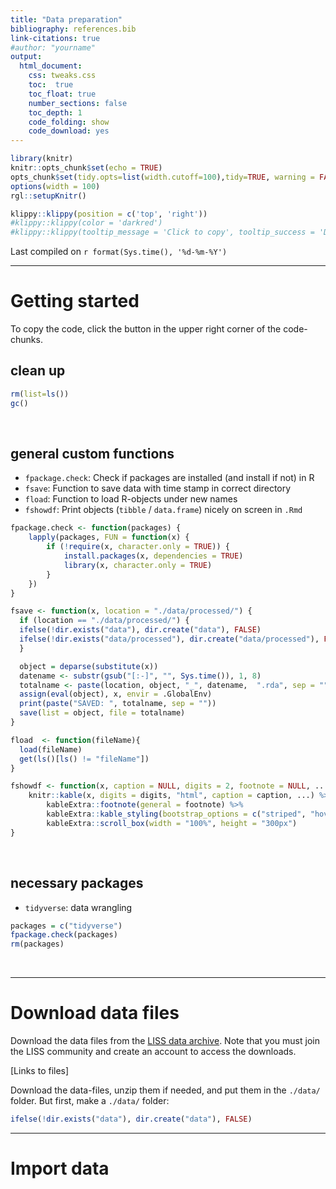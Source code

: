 ```yaml
---
title: "Data preparation"
bibliography: references.bib
link-citations: true
#author: "yourname"
output: 
  html_document:
    css: tweaks.css
    toc:  true
    toc_float: true
    number_sections: false
    toc_depth: 1
    code_folding: show
    code_download: yes
---
```


```r
library(knitr)
knitr::opts_chunk$set(echo = TRUE)
opts_chunk$set(tidy.opts=list(width.cutoff=100),tidy=TRUE, warning = FALSE, message = FALSE,comment = "#>", cache=TRUE, class.source=c("test"), class.output=c("test3"))
options(width = 100)
rgl::setupKnitr()

```


```r
klippy::klippy(position = c('top', 'right'))
#klippy::klippy(color = 'darkred')
#klippy::klippy(tooltip_message = 'Click to copy', tooltip_success = 'Done')
```

Last compiled on `r format(Sys.time(), '%d-%m-%Y')`

---  

# Getting started

To copy the code, click the button in the upper right corner of the code-chunks.

## clean up

```r
rm(list=ls())
gc()
```

<br>


## general custom functions

- `fpackage.check`: Check if packages are installed (and install if not) in R
- `fsave`: Function to save data with time stamp in correct directory
- `fload`: Function to load R-objects under new names
- `fshowdf`: Print objects (`tibble` / `data.frame`) nicely on screen in `.Rmd`

```r
fpackage.check <- function(packages) {
    lapply(packages, FUN = function(x) {
        if (!require(x, character.only = TRUE)) {
            install.packages(x, dependencies = TRUE)
            library(x, character.only = TRUE)
        }
    })
}

fsave <- function(x, location = "./data/processed/") {
  if (location == "./data/processed/") {
  ifelse(!dir.exists("data"), dir.create("data"), FALSE)
  ifelse(!dir.exists("data/processed"), dir.create("data/processed"), FALSE)
  }

  object = deparse(substitute(x))
  datename <- substr(gsub("[:-]", "", Sys.time()), 1, 8)
  totalname <- paste(location, object, "_", datename,  ".rda", sep = "")
  assign(eval(object), x, envir = .GlobalEnv)
  print(paste("SAVED: ", totalname, sep = ""))
  save(list = object, file = totalname)  
}

fload  <- function(fileName){
  load(fileName)
  get(ls()[ls() != "fileName"])
}

fshowdf <- function(x, caption = NULL, digits = 2, footnote = NULL, ...) {
    knitr::kable(x, digits = digits, "html", caption = caption, ...) %>%
        kableExtra::footnote(general = footnote) %>%
        kableExtra::kable_styling(bootstrap_options = c("striped", "hover")) %>%
        kableExtra::scroll_box(width = "100%", height = "300px")
}
```


<br>

## necessary packages

- `tidyverse`: data wrangling

```r
packages = c("tidyverse")
fpackage.check(packages)
rm(packages)
```
<br>

---

# Download data files

Download the data files from the [LISS data archive](https://www.dataarchive.lissdata.nl/study-units/view/1). Note that you must join the LISS community and create an account to access the downloads.

[Links to files]

Download the data-files, unzip them if needed, and put them in the `./data/` folder. But first, make a `./data/` folder:

```r
ifelse(!dir.exists("data"), dir.create("data"), FALSE)
``` 

---- 

# Import data



